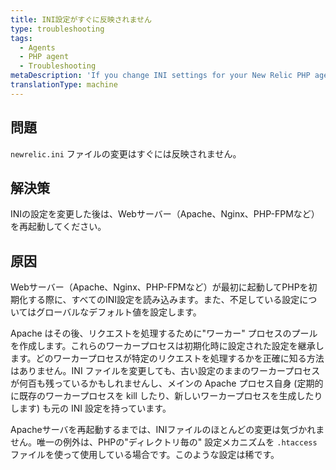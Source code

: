 ```yaml
---
title: INI設定がすぐに反映されません
type: troubleshooting
tags:
  - Agents
  - PHP agent
  - Troubleshooting
metaDescription: 'If you change INI settings for your New Relic PHP agent, restart your web server to ensure the new settings take effect properly.'
translationType: machine
---
```


## 問題

`newrelic.ini` ファイルの変更はすぐには反映されません。

## 解決策

INIの設定を変更した後は、Webサーバー（Apache、Nginx、PHP-FPMなど）を再起動してください。

## 原因

Webサーバー（Apache、Nginx、PHP-FPMなど）が最初に起動してPHPを初期化する際に、すべてのINI設定を読み込みます。また、不足している設定についてはグローバルなデフォルト値を設定します。

Apache はその後、リクエストを処理するために"ワーカー" プロセスのプールを作成します。これらのワーカープロセスは初期化時に設定された設定を継承します。どのワーカープロセスが特定のリクエストを処理するかを正確に知る方法はありません。INI ファイルを変更しても、古い設定のままのワーカープロセスが何百も残っているかもしれませんし、メインの Apache プロセス自身 (定期的に既存のワーカープロセスを kill したり、新しいワーカープロセスを生成したりします) も元の INI 設定を持っています。

Apacheサーバを再起動するまでは、INIファイルのほとんどの変更は気づかれません。唯一の例外は、PHPの"ディレクトリ毎の" 設定メカニズムを `.htaccess` ファイルを使って使用している場合です。このような設定は稀です。